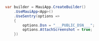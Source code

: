 <SignInNote />

```csharp
var builder = MauiApp.CreateBuilder()
    .UseMauiApp<App>()
    .UseSentry(options =>
    {
        options.Dsn = "___PUBLIC_DSN___";
        options.AttachScreenshot = true;
    })
```
